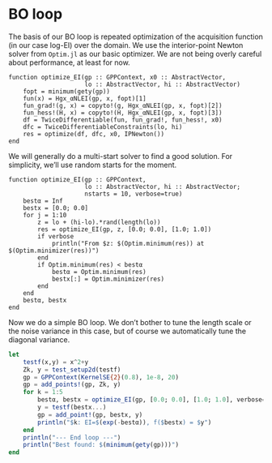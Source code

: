 # BO loop

The basis of our BO loop is repeated optimization of the acquisition
function (in our case log-EI) over the domain.  We use the
interior-point Newton solver from `Optim.jl` as our basic optimizer.
We are not being overly careful about performance, at least for now.

```.julia
function optimize_EI(gp :: GPPContext, x0 :: AbstractVector,
                     lo :: AbstractVector, hi :: AbstractVector)
    fopt = minimum(gety(gp))
    fun(x) = Hgx_αNLEI(gp, x, fopt)[1]
    fun_grad!(g, x) = copyto!(g, Hgx_αNLEI(gp, x, fopt)[2])
    fun_hess!(H, x) = copyto!(H, Hgx_αNLEI(gp, x, fopt)[3])
    df = TwiceDifferentiable(fun, fun_grad!, fun_hess!, x0)
    dfc = TwiceDifferentiableConstraints(lo, hi)
    res = optimize(df, dfc, x0, IPNewton())
end

```

We will generally do a multi-start solver to find a good solution.
For simplicity, we'll use random starts for the moment.

```.julia
function optimize_EI(gp :: GPPContext,
                     lo :: AbstractVector, hi :: AbstractVector;
                     nstarts = 10, verbose=true)
    bestα = Inf
    bestx = [0.0; 0.0]
    for j = 1:10
        z = lo + (hi-lo).*rand(length(lo))
        res = optimize_EI(gp, z, [0.0; 0.0], [1.0; 1.0])
        if verbose
            println("From $z: $(Optim.minimum(res)) at $(Optim.minimizer(res))")
        end
        if Optim.minimum(res) < bestα
            bestα = Optim.minimum(res)
            bestx[:] = Optim.minimizer(res)
        end
    end
    bestα, bestx
end

```

Now we do a simple BO loop.  We don't bother to tune the length scale
or the noise variance in this case, but of course we automatically
tune the diagonal variance.

```julia
let
    testf(x,y) = x^2+y
    Zk, y = test_setup2d(testf)
    gp = GPPContext(KernelSE{2}(0.8), 1e-8, 20)
    gp = add_points!(gp, Zk, y)
    for k = 1:5
        bestα, bestx = optimize_EI(gp, [0.0; 0.0], [1.0; 1.0], verbose=false)
        y = testf(bestx...)
        gp = add_point!(gp, bestx, y)
        println("$k: EI=$(exp(-bestα)), f($bestx) = $y")
    end
    println("--- End loop ---")
    println("Best found: $(minimum(gety(gp)))")
end
```

